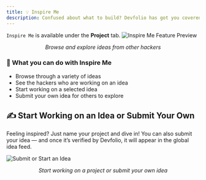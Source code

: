 ```yaml
---
title: 💡 Inspire Me
description: Confused about what to build? Devfolio has got you covered! 🤝🏻
---
```


<Callout title="Where to find it" type="info">
  <code>Inspire Me</code> is available under the <strong>Project</strong> tab.
</Callout>

<img src="/assets/IDEA.gif" alt="Inspire Me Feature Preview" />
<p align="center"><i>Browse and explore ideas from other hackers</i></p>



### 🚀 What you can do with Inspire Me

- Browse through a variety of ideas
- See the hackers who are working on an idea
- Start working on a selected idea
- Submit your own idea for others to explore



## ✍️ Start Working on an Idea or Submit Your Own

Feeling inspired? Just name your project and dive in! You can also submit your idea — and once it’s verified by Devfolio, it will appear in the global idea feed.

<img src="/assets/final.gif" alt="Submit or Start an Idea" />
<p align="center"><i>Start working on a project or submit your own idea</i></p>
